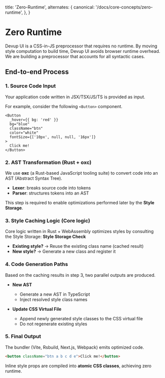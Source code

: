   title: 'Zero-Runtime',
  alternates: {
    canonical: '/docs/core-concepts/zero-runtime',
  },
}

# Zero Runtime

Devup UI is a CSS-in-JS preprocessor that requires no runtime. By moving style computation to build time, Devup UI avoids browser runtime overhead. We are building a preprocessor that accounts for all syntactic cases.

## End-to-end Process

### 1. **Source Code Input**

Your application code written in JSX/TSX/JS/TS is provided as input.

For example, consider the following `<Button>` component.

```tsx
<Button
  _hover={{ bg: 'red' }}
  bg="blue"
  className="btn"
  color="white"
  fontSize={['10px', null, null, '16px']}
>
  Click me!
</Button>
```

### 2. **AST Transformation (Rust + oxc)**

We use **oxc** (a Rust-based JavaScript tooling suite) to convert code into an AST (Abstract Syntax Tree).

- **Lexer**: breaks source code into tokens
- **Parser**: structures tokens into an AST

This step is required to enable optimizations performed later by the **Style Storage**.

### **3. Style Caching Logic (Core logic)**

Core logic written in Rust + WebAssembly optimizes styles by consulting the Style Storage: **Style Storage Check**

- **Existing style?** → Reuse the existing class name (cached result)
- **New style?** → Generate a new class and register it

### **4. Code Generation Paths**

Based on the caching results in step 3, two parallel outputs are produced.

- **New AST**
  - Generate a new AST in TypeScript
  - Inject resolved style class names

- **Update CSS Virtual File**
  - Append newly generated style classes to the CSS virtual file
  - Do not regenerate existing styles

### **5. Final Output**

The bundler (Vite, Rsbuild, Next.js, Webpack) emits optimized code.

```html
<button className="btn a b c d e">Click me!</button>
```

Inline style props are compiled into **atomic CSS classes**, achieving zero runtime.
